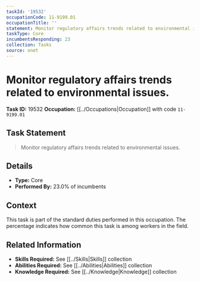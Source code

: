 ```yaml
---
taskId: '19532'
occupationCode: 11-9199.01
occupationTitle: ''
statement: Monitor regulatory affairs trends related to environmental issues.
taskType: Core
incumbentsResponding: 23
collection: Tasks
source: onet
---
```

# Monitor regulatory affairs trends related to environmental issues.

**Task ID:** 19532
**Occupation:** [[../Occupations|Occupation]] with code `11-9199.01`

## Task Statement

> Monitor regulatory affairs trends related to environmental issues.

## Details

- **Type:** Core
- **Performed By:** 23.0% of incumbents

## Context

This task is part of the standard duties performed in this occupation. The percentage indicates how common this task is among workers in the field.

## Related Information

- **Skills Required:** See [[../Skills|Skills]] collection
- **Abilities Required:** See [[../Abilities|Abilities]] collection
- **Knowledge Required:** See [[../Knowledge|Knowledge]] collection
